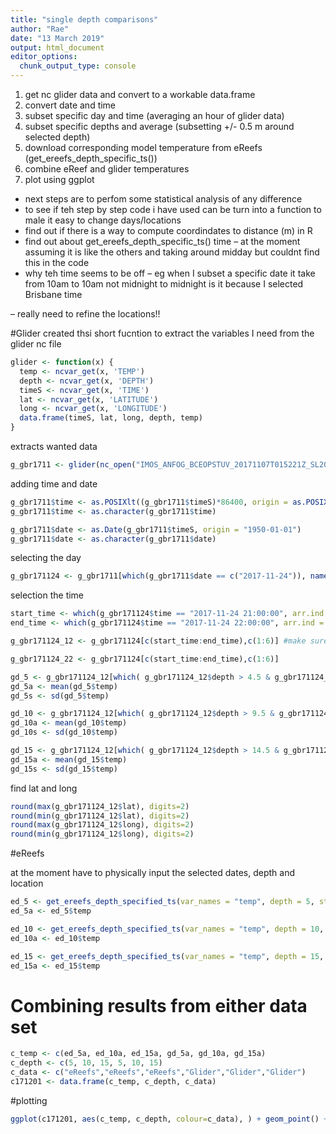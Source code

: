 ```yaml
---
title: "single depth comparisons"
author: "Rae"
date: "13 March 2019"
output: html_document
editor_options: 
  chunk_output_type: console
---
```



1. get nc glider data and convert to a workable data.frame
2. convert date and time
3. subset specific day and time (averaging an hour of glider data)
4. subset specific depths and average (subsetting +/- 0.5 m around selected depth)
5. download corresponding model temperature from eReefs (get_ereefs_depth_specific_ts())
6. combine eReef and glider temperatures 
7. plot using ggplot 
- next steps are to perfom some statistical analysis of any difference
- to see if teh step by step code i have used can be turn into a function to male it easy to change days/locations
- find out if there is a way to compute coordindates to distance (m) in R
- find out about get_ereefs_depth_specific_ts() time 
  -- at the moment assuming it is like the others and taking around midday but couldnt find this in the code
- why teh time seems to be off
 -- eg when I subset a specific date it take from 10am to 10am not midnight to midnight is it because I selected Brisbane time
 
 -- really need to refine the locations!!


#Glider
created thsi short fucntion to extract the variables I need from the glider nc file
```r
glider <- function(x) { 
  temp <- ncvar_get(x, 'TEMP')
  depth <- ncvar_get(x, 'DEPTH')
  timeS <- ncvar_get(x, 'TIME')
  lat <- ncvar_get(x, 'LATITUDE')
  long <- ncvar_get(x, 'LONGITUDE')
  data.frame(timeS, lat, long, depth, temp)
}
```

extracts wanted data
```r
g_gbr1711 <- glider(nc_open("IMOS_ANFOG_BCEOPSTUV_20171107T015221Z_SL209_FV01_timeseries_END-20171208T042436Z.nc"))
```

adding time and date
```r
g_gbr1711$time <- as.POSIXlt((g_gbr1711$timeS)*86400, origin = as.POSIXlt("1950-01-01", "UTC"))
g_gbr1711$time <- as.character(g_gbr1711$time)

g_gbr1711$date <- as.Date(g_gbr1711$timeS, origin = "1950-01-01")
g_gbr1711$date <- as.character(g_gbr1711$date)
```

selecting the day
```r
g_gbr171124 <- g_gbr1711[which(g_gbr1711$date == c("2017-11-24")), names(g_gbr1711) %in% c("timeS", "lat", "long", "depth", "temp", "time")]
```

selection the time
```r
start_time <- which(g_gbr171124$time == "2017-11-24 21:00:00", arr.ind = T) 
end_time <- which(g_gbr171124$time == "2017-11-24 22:00:00", arr.ind = T)

g_gbr171124_12 <- g_gbr171124[c(start_time:end_time),c(1:6)] #make sure start_time/end_time are correct

g_gbr171124_22 <- g_gbr171124[c(start_time:end_time),c(1:6)]
```

```r
gd_5 <- g_gbr171124_12[which( g_gbr171124_12$depth > 4.5 & g_gbr171124_12$depth < 5.5), names(g_gbr171124_12) %in% c("lat", "long", "depth", "temp")]
gd_5a <- mean(gd_5$temp)
gd_5s <- sd(gd_5$temp)

gd_10 <- g_gbr171124_12[which( g_gbr171124_12$depth > 9.5 & g_gbr171124_12$depth < 10.5), names(g_gbr171124_12) %in% c("lat", "long", "depth", "temp")]
gd_10a <- mean(gd_10$temp)
gd_10s <- sd(gd_10$temp)

gd_15 <- g_gbr171124_12[which( g_gbr171124_12$depth > 14.5 & g_gbr171124_12$depth < 15.5), names(g_gbr171124_12) %in% c("lat", "long", "depth", "temp")]
gd_15a <- mean(gd_15$temp)
gd_15s <- sd(gd_15$temp)
```

find lat and long
```r
round(max(g_gbr171124_12$lat), digits=2)
round(min(g_gbr171124_12$lat), digits=2)
round(max(g_gbr171124_12$long), digits=2)
round(min(g_gbr171124_12$long), digits=2)

```


#eReefs

at the moment have to physically input the selected dates, depth and location
```r

ed_5 <- get_ereefs_depth_specified_ts(var_names = "temp", depth = 5, start_date = c(2017, 11, 24), end_date = c(2017,11, 24), location_latlon = c(-18.35,147.02), input_file = 6)
ed_5a <- ed_5$temp

ed_10 <- get_ereefs_depth_specified_ts(var_names = "temp", depth = 10, start_date = c(2017, 11, 24), end_date = c(2017,11, 24), location_latlon = c(-18.35,147.02), input_file = 6)
ed_10a <- ed_10$temp

ed_15 <- get_ereefs_depth_specified_ts(var_names = "temp", depth = 15, start_date = c(2017, 11, 24), end_date = c(2017,11, 24), location_latlon = c(-18.35,147.02), input_file = 6)
ed_15a <- ed_15$temp

```


# Combining results from either data set

```r
c_temp <- c(ed_5a, ed_10a, ed_15a, gd_5a, gd_10a, gd_15a)
c_depth <- c(5, 10, 15, 5, 10, 15)
c_data <- c("eReefs","eReefs","eReefs","Glider","Glider","Glider")
c171201 <- data.frame(c_temp, c_depth, c_data)
```

#plotting
```r
ggplot(c171201, aes(c_temp, c_depth, colour=c_data), ) + geom_point() + geom_path() + scale_y_continuous(trans = "reverse") + theme_bw() + labs(title="Glider/eReefs Comparison 24-11-2017 GBR",x="Temperature", y = "Depth below surface (m)")
```




